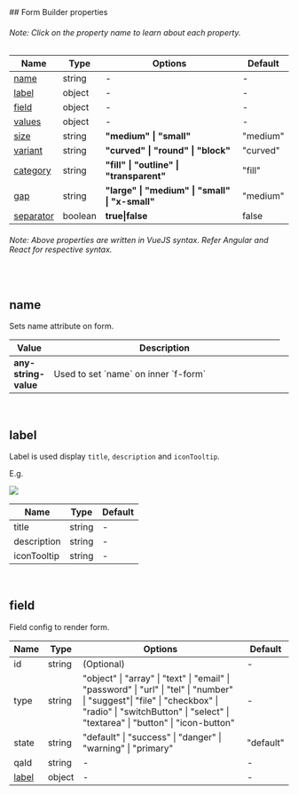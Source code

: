 
<Meta title="@nonfx/flow-form-builder/Properties" />
## Form Builder properties

###### Note: Click on the property name to learn about each property.

<table>
	<thead>
		<tr>
			<th>Name</th>
			<th>Type</th>
			<th>Options</th>
			<th>Default</th>
		</tr>
	</thead>
	<tbody>
		<tr>
			<td>
				<a href="#name">name</a>
			</td>
			<td>string</td>
			<td>-</td>
			<td>-</td>
		</tr>
		<tr>
			<td>
				<a href="#label">label</a>
			</td>
			<td>object</td>
			<td>-</td>
			<td>-</td>
		</tr>
		<tr>
			<td>
				<a href="#field">field</a>
			</td>
			<td>object</td>
			<td>-</td>
			<td>-</td>
		</tr>
		<tr>
			<td>
				<a href="#values">values</a>
			</td>
			<td>object</td>
			<td>-</td>
			<td>-</td>
		</tr>
		<tr>
			<td>
				<a href="#size">size</a>
			</td>
			<td>string</td>
			<td>
				<b>"medium" | "small"</b>
			</td>
			<td>"medium"</td>
		</tr>
		<tr>
			<td>
				<a href="#variant">variant</a>
			</td>
			<td>string</td>
			<td>
				<b>"curved" | "round" | "block"</b>
			</td>
			<td>"curved"</td>
		</tr>
		<tr>
			<td>
				<a href="#category">category</a>
			</td>
			<td>string</td>
			<td>
				<b>"fill" | "outline" | "transparent"</b>
			</td>
			<td>"fill"</td>
		</tr>
		<tr>
			<td>
				<a href="#gap">gap</a>
			</td>
			<td>string</td>
			<td>
				<b>"large" | "medium" | "small" | "x-small"</b>
			</td>
			<td>"medium"</td>
		</tr>
		<tr>
			<td>
				<a href="#separator">separator</a>
			</td>
			<td>boolean</td>
			<td>
				<b>true|false</b>
			</td>
			<td>false</td>
		</tr>
	</tbody>
</table>

###### Note: Above properties are written in VueJS syntax. Refer Angular and React for respective syntax.

<br />

<h2 id="name">name</h2>

Sets name attribute on form.

<table>
	<thead>
		<tr>
			<th>Value</th>
			<th width="400">Description</th>
		</tr>
	</thead>
	<tbody>
		<tr>
			<td>
				<strong>any-string-value</strong>
			</td>
			<td>Used to set `name` on inner `f-form`</td>
			<td></td>
		</tr>
	</tbody>
</table>

<br />

<h2 id="label">label</h2>

Label is used display `title`, `description` and `iconTooltip`.

E.g.

<img src="images/form-label.png" />

<table>
	<thead>
		<tr>
			<th>Name</th>
			<th>Type</th>
			<th>Default</th>
		</tr>
	</thead>
	<tbody>
		<tr>
			<td>title</td>
			<td>string</td>
			<td>-</td>
		</tr>
		<tr>
			<td>description</td>
			<td>string</td>
			<td>-</td>
		</tr>
		<tr>
			<td>iconTooltip</td>
			<td>string</td>
			<td>-</td>
		</tr>
	</tbody>
</table>

<br />

<h2 id="gap">field</h2>

Field config to render form.

<table>
	<thead>
		<tr>
			<th>Name</th>
			<th>Type</th>
			<th>Options</th>
			<th>Default</th>
		</tr>
	</thead>
	<tbody>
		<tr>
			<td>id</td>
			<td>string</td>
			<td>(Optional)</td>
			<td>-</td>
		</tr>
		<tr>
			<td>type</td>
			<td>string</td>
			<td>
				"object" | "array" | "text" | "email" | "password" | "url" | "tel" | "number" | "suggest"|
				"file" | "checkbox" | "radio" | "switchButton" | "select" | "textarea" | "button" |
				"icon-button"
			</td>
			<td>-</td>
		</tr>
		<tr>
			<td>state</td>
			<td>string</td>
			<td>"default" | "success" | "danger" | "warning" | "primary"</td>
			<td>"default"</td>
		</tr>
		<tr>
			<td>qaId</td>
			<td>string</td>
			<td>-</td>
			<td>-</td>
		</tr>
		<tr>
			<td>
				<a href="#label">label</a>
			</td>
			<td>object</td>
			<td>-</td>
			<td>-</td>
		</tr>
	</tbody>
</table>

<br />
